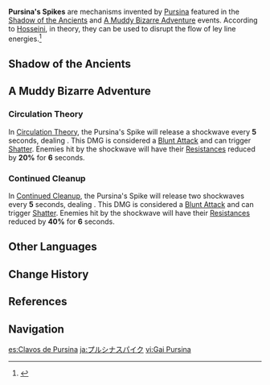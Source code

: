{{Terminology Infobox
|image        = Tutorial Shadow of the Ancients Sampling 2.png
|type         = Exploration
|type2        = Combat
}}
'''Pursina's Spikes''' are mechanisms invented by [[Pursina]] featured in the [[Shadow of the Ancients]] and [[A Muddy Bizarre Adventure]] events. According to [[Hosseini]], in theory, they can be used to disrupt the flow of ley line energies.<ref>{{Ref/Quest|Journey to Tsurumi}}</ref>

==Shadow of the Ancients==
{{Main|Shadow of the Ancients}}
{{Tutorial
|image1 = Tutorial Shadow of the Ancients Sampling 1.png
|text1  = When the challenge starts, you will have to use Electro attacks to activate Pursina's Spikes and continue charging them.
|image2 = Tutorial Shadow of the Ancients Sampling 2.png
|text2  = Activated Pursina's Spikes will convert Electro energy into motive force to recharge itself.<br />The recharge rate of Pursina's Spikes is dependent on the levels of Electro energy provided. When the Electro energy provided is low, its recharge rate will be slowed. If its Electro levels drop to their lowest point, the Spikes will stop charging altogether.
|image3 = Tutorial Shadow of the Ancients Sampling 3.png
|text3  = Before an activated Pursina's Spike is fully charged, it will attract nearby opponents to come and attack it.<br />Defeat these opponents to prevent the Pursina's Spikes' integrity from dropping. If one Spike's integrity drops fully, the challenge will fail.
}}

==A Muddy Bizarre Adventure==
{{Main|A Muddy Bizarre Adventure}}
===Circulation Theory===
In [[A Muddy Bizarre Adventure#Circulation Theory|Circulation Theory]], the Pursina's Spike will release a shockwave every '''5''' seconds, dealing {{Color|AoE True Physical DMG}}. This DMG is considered a [[Blunt Attack]] and can trigger [[Shatter]]. Enemies hit by the shockwave will have their [[Resistance]]s reduced by '''20%''' for '''6''' seconds.
{{Tutorial
|image1 = Tutorial A Muddy Bizarre Adventure 5.png
|text1  = As you defeat all opponents within the time limit, the Pursina's Spike in operation will release shockwaves at intervals that will deal DMG to opponents they hit and dispel the buffs that those opponents possess.
|image2 = Tutorial A Muddy Bizarre Adventure 6.png
|text2  = The arena will constantly brim over with dark mud. Once this mud covers the Pursina's Spike, it will cause a fault that prevents the Spike from unleashing shockwaves. Use Blooming Light to destroy Oozing Concretions to maintain the Spike's operation such that it may continue to aid you.
}}
{{Environmental Damage|7.5|Pursina's Spike Shockwaves in Circulation Theory}}

===Continued Cleanup===
In [[A Muddy Bizarre Adventure#Continued Cleanup|Continued Cleanup]], the Pursina's Spike will release two shockwaves every '''5''' seconds, dealing {{Color|AoE True Physical DMG}}. This DMG is considered a [[Blunt Attack]] and can trigger [[Shatter]]. Enemies hit by the shockwave will have their [[Resistance]]s reduced by '''40%''' for '''6''' seconds.
{{Tutorial
|image1 = Tutorial A Muddy Bizarre Adventure 8.png
|text1  = Use the Pursina's Spike to defeat opponents and clear the dark mud within the time limit to accrue score. Defeating certain stronger opponents will grant you more points than defeating ordinary ones.}}
{{Environmental Damage|10|Pursina's Spike Shockwaves in Continued Cleanup}}

==Other Languages==
{{Other Languages
|en      = Pursina's Spike
|zhs     = 普尔希娜光钉
|zhs_rm  = Pǔ'ěrxīnà Guāng Dīng
|zht     = 普爾希娜光釘
|zht_rm  = Pǔ'ěrxīnà Guāng Dīng
|zh_tl   = Pursina Light Nail
|ja      = プルシナスパイク
|ja_rm   = Purushina Supaiku
|ja_tl   = Pursina Spike
|ko      = 푸르시나 볼트
|ko_rm   = Pureusina Bolteu
|ko_tl   = Pursina Bolt
|es      = Clavos de Pursina
|es_tl   = Pursina's Nails
|fr      = Pointe de Pursina
|fr_tl   = Pursina's Spike
|ru      = Шип Пурсины
|ru_tl   = Pursina's Thorn
|th      = Pursina's Spike
|vi      = Gai Pursina
|vi_tl   = Pursina Spike
|de      = Pursina-Lichtnagel
|de_tl   = Pursina Light Nail
|id      = Pursina's Spike
|pt      = Ponta de Pursina
|pt_tl   = 
|tr      = 
|tr_tl   = 
|it      = 
|it_tl   = 
}}

==Change History==
{{Change History|2.2}}

==References==
{{Reflist}}

==Navigation==
{{Exploration Navbox}}

[[es:Clavos de Pursina]]
[[ja:プルシナスパイク]]
[[vi:Gai Pursina]]